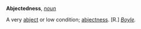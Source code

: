 '''Abjectedness''', ''[[noun (part of speech)|noun]]''

A very [[abject]] or low condition; [[abjectness]]. [R.] ''[[Boyle (source)|Boyle]].''